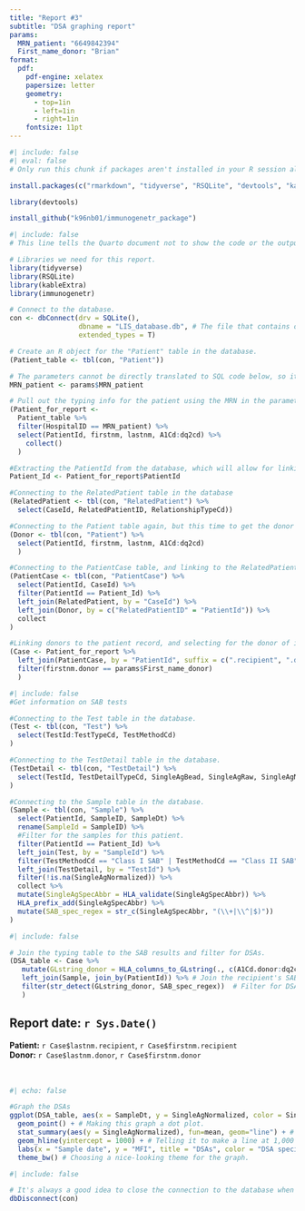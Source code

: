 ```yaml
---
title: "Report #3"
subtitle: "DSA graphing report"
params:
  MRN_patient: "6649842394"
  First_name_donor: "Brian"
format:
  pdf:
    pdf-engine: xelatex
    papersize: letter
    geometry:
      - top=1in
      - left=1in
      - right=1in
    fontsize: 11pt
---
```

```r
#| include: false 
#| eval: false
# Only run this chunk if packages aren't installed in your R session already.

install.packages(c("rmarkdown", "tidyverse", "RSQLite", "devtools", "kableExtra"))

library(devtools)

install_github("k96nb01/immunogenetr_package")
```


```r
#| include: false 
# This line tells the Quarto document not to show the code or the output of this chunk in the final report.

# Libraries we need for this report.
library(tidyverse)
library(RSQLite)
library(kableExtra)
library(immunogenetr)

# Connect to the database.
con <- dbConnect(drv = SQLite(), 
                 dbname = "LIS_database.db", # The file that contains our database
                 extended_types = T) 

# Create an R object for the "Patient" table in the database.
(Patient_table <- tbl(con, "Patient")) 

# The parameters cannot be directly translated to SQL code below, so it is first put into an R element here, and that element is called in the code below.
MRN_patient <- params$MRN_patient

# Pull out the typing info for the patient using the MRN in the parameters.
(Patient_for_report <- 
  Patient_table %>% 
  filter(HospitalID == MRN_patient) %>% 
  select(PatientId, firstnm, lastnm, A1Cd:dq2cd) %>% 
    collect()
  )

#Extracting the PatientId from the database, which will allow for linking to the donor
Patient_Id <- Patient_for_report$PatientId

#Connecting to the RelatedPatient table in the database
(RelatedPatient <- tbl(con, "RelatedPatient") %>% 
  select(CaseId, RelatedPatientID, RelationshipTypeCd))

#Connecting to the Patient table again, but this time to get the donor info out (donors are also stored in the Patient table in the database)
(Donor <- tbl(con, "Patient") %>% 
  select(PatientId, firstnm, lastnm, A1Cd:dq2cd)
  )

#Connecting to the PatientCase table, and linking to the RelatedPatient and Donor tables to get donors
(PatientCase <- tbl(con, "PatientCase") %>% 
  select(PatientId, CaseId) %>% 
  filter(PatientId == Patient_Id) %>% 
  left_join(RelatedPatient, by = "CaseId") %>% 
  left_join(Donor, by = c("RelatedPatientID" = "PatientId")) %>% 
  collect
)

#Linking donors to the patient record, and selecting for the donor of interest
(Case <- Patient_for_report %>% 
  left_join(PatientCase, by = "PatientId", suffix = c(".recipient", ".donor")) %>% 
  filter(firstnm.donor == params$First_name_donor)
  )
```

```r
#| include: false
#Get information on SAB tests

#Connecting to the Test table in the database.
(Test <- tbl(con, "Test") %>% 
  select(TestId:TestTypeCd, TestMethodCd)
)

#Connecting to the TestDetail table in the database.
(TestDetail <- tbl(con, "TestDetail") %>% 
  select(TestId, TestDetailTypeCd, SingleAgBead, SingleAgRaw, SingleAgNormalized, SingleAgSpecAbbr, SingleAgSpecificity)
)

#Connecting to the Sample table in the database.
(Sample <- tbl(con, "Sample") %>% 
  select(PatientId, SampleID, SampleDt) %>% 
  rename(SampleId = SampleID) %>% 
  #Filter for the samples for this patient.
  filter(PatientId == Patient_Id) %>% 
  left_join(Test, by = "SampleId") %>% 
  filter(TestMethodCd == "Class I SAB" | TestMethodCd == "Class II SAB") %>% 
  left_join(TestDetail, by = "TestId") %>% 
  filter(!is.na(SingleAgNormalized)) %>% 
  collect %>% 
  mutate(SingleAgSpecAbbr = HLA_validate(SingleAgSpecAbbr)) %>% 
  HLA_prefix_add(SingleAgSpecAbbr) %>% 
  mutate(SAB_spec_regex = str_c(SingleAgSpecAbbr, "(\\+|\\^|$)"))
)
```

```r
#| include: false

# Join the typing table to the SAB results and filter for DSAs.
(DSA_table <- Case %>% 
   mutate(GLstring_donor = HLA_columns_to_GLstring(., c(A1Cd.donor:dq2cd.donor), suffix_to_remove = "cd.donor")) %>% # Make a GL string for the donor typing.
   left_join(Sample, join_by(PatientId)) %>% # Join the recipient's SAB samples to the table.
   filter(str_detect(GLstring_donor, SAB_spec_regex))  # Filter for DSAs by keeping only the beads that match the donor's typing.
   )
```

<!--
Below is text that will go towards the top of the report. Note that code snippets (e.g. `r Sys.Date()`) can be used here, outside of a formal code chunk. This is useful for pulling in elements from your computed data, like recipient and donor names.

Those of you familiar with HTML may notice that this green text here is inside of comment notation. I'm using it here because Quarto will interpret this HTML code as a comment, and will not print it on the final report (even though the final report is a PDF)!
-->

## Report date: `r Sys.Date()` &nbsp;&nbsp;&nbsp;&nbsp;&nbsp;  
**Patient:** `r Case$lastnm.recipient`, `r Case$firstnm.recipient`  &nbsp;&nbsp;&nbsp;&nbsp;&nbsp;    
**Donor:** `r Case$lastnm.donor`, `r Case$firstnm.donor` &nbsp;&nbsp;&nbsp;&nbsp;&nbsp;  
&nbsp;&nbsp;&nbsp;&nbsp;&nbsp;  
&nbsp;&nbsp;&nbsp;&nbsp;&nbsp; 
&nbsp;&nbsp;&nbsp;&nbsp;&nbsp; 
&nbsp;&nbsp;&nbsp;&nbsp;&nbsp; 

```r
#| echo: false

#Graph the DSAs
ggplot(DSA_table, aes(x = SampleDt, y = SingleAgNormalized, color = SingleAgSpecAbbr)) + # Setting up a graph, and telling ggplot which columns from the table go on the X and y axes, and which column contains data we'd like to be grouped and shown in different colors.
  geom_point() + # Making this graph a dot plot.
  stat_summary(aes(y = SingleAgNormalized), fun=mean, geom="line") + # Making lines that connect the dots, and making that line the mean of any DSA that is represented by more than one bead.
  geom_hline(yintercept = 1000) + # Telling it to make a line at 1,000 MFI, to indicate the cutoff for our assay.
  labs(x = "Sample date", y = "MFI", title = "DSAs", color = "DSA specificities") + # Making the labels for our graph.
  theme_bw() # Choosing a nice-looking theme for the graph.
```

```r
#| include: false

# It's always a good idea to close the connection to the database when you're done.
dbDisconnect(con)
```
